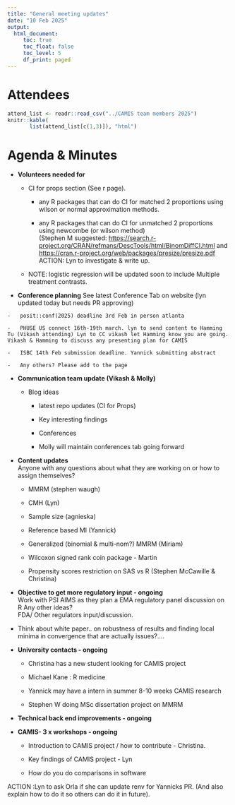 ```yaml
---
title: "General meeting updates"
date: "10 Feb 2025"
output:
  html_document: 
     toc: true
     toc_float: false
     toc_level: 5
     df_print: paged
---
```


# Attendees

```r
attend_list <- readr::read_csv("../CAMIS team members 2025")
knitr::kable(
       list(attend_list[c(1,3)]), "html")
```

# Agenda & Minutes

-   **Volunteers needed for**

    -   CI for props section (See r page).

        -   any R packages that can do CI for matched 2 proportions using wilson or normal approximation methods.

        -   any R packages that can do CI for unmatched 2 proportions using newcombe (or wilson method)\
            (Stephen M suggested: <https://search.r-project.org/CRAN/refmans/DescTools/html/BinomDiffCI.html> and <https://cran.r-project.org/web/packages/presize/presize.pdf>\
            ACTION: Lyn to investigate & write up.

    -   NOTE: logistic regression will be updated soon to include Multiple treatment contrasts.\

-   **Conference planning** See latest Conference Tab on website (lyn updated today but needs PR approving)

```         
-   posit::conf(2025) deadline 3rd Feb in person atlanta

-   PHUSE US connect 16th-19th march. lyn to send content to Hamming Tu (Vikash attending) Lyn to CC vikash let Hamming know you are going. Vikash & Hamming to discuss any presenting plan for CAMIS

-   ISBC 14th Feb submission deadline. Yannick submitting abstract

-   Any others? Please add to the page
```

-   **Communication team update (Vikash & Molly)**

    -   Blog ideas

        -   latest repo updates (CI for Props)

        -   Key interesting findings

        -   Conferences

        -   Molly will maintain conferences tab going forward

-   **Content updates**\
    Anyone with any questions about what they are working on or how to assign themselves?

    -   MMRM (stephen waugh)

    -   CMH (Lyn)

    -   Sample size (agnieska)

    -   Reference based MI (Yannick)

    -   Generalized (binomial & multi-nom?) MMRM (Miriam)

    -   Wilcoxon signed rank coin package - Martin

    -   Propensity scores restriction on SAS vs R (Stephen McCawille & Christina)\

-   **Objective to get more regulatory input - ongoing**\
    Work with PSI AIMS as they plan a EMA regulatory panel discussion on R Any other ideas?\
    FDA/ Other regulators input/discussion.

-   Think about white paper.. on robustness of results and finding local minima in convergence that are actually issues?....

-   **University contacts - ongoing**

    -   Christina has a new student looking for CAMIS project

    -   Michael Kane : R medicine

    -   Yannick may have a intern in summer 8-10 weeks CAMIS research

    -   Stephen W doing MSc dissertation project on MMRM

-   **Technical back end improvements - ongoing**

-   **CAMIS- 3 x workshops - ongoing**

    -   Introduction to CAMIS project / how to contribute - Christina.

    -   Key findings of CAMIS project - Lyn

    -   How do you do comparisons in software

ACTION :Lyn to ask Orla if she can update renv for Yannicks PR. (And also explain how to do it so others can do it in future).\
